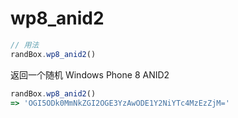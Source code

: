 # wp8_anid2

```js
// 用法
randBox.wp8_anid2()
```

返回一个随机 Windows Phone 8 ANID2

```js
randBox.wp8_anid2()
=> 'OGI5ODk0MmNkZGI2OGE3YzAwODE1Y2NiYTc4MzEzZjM='
```
